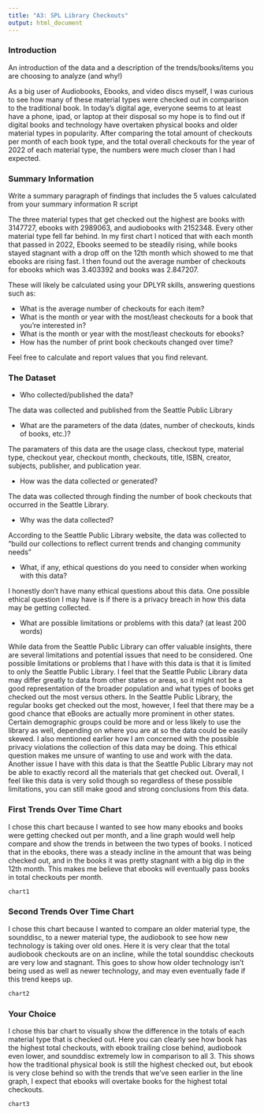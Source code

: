 ```yaml
---
title: "A3: SPL Library Checkouts"
output: html_document
---
```


### Introduction

An introduction of the data and a description of the trends/books/items you are choosing to analyze (and why!)

As a big user of Audiobooks, Ebooks, and video discs myself, I was curious to see how many of these material types were checked out in comparison to the traditional book. In today's digital age, everyone seems to at least have a phone, ipad, or laptop at their disposal so my hope is to find out if digital books and technology have overtaken physical books and older material types in popularity. After comparing the total amount of checkouts per month of each book type, and the total overall checkouts for the year of 2022 of each material type, the numbers were much closer than I had expected. 


### Summary Information



Write a summary paragraph of findings that includes the 5 values calculated from your summary information R script

The three material types that get checked out the highest are books with 3147727, ebooks with 2989063, and audiobooks with 2152348. Every other material type fell far behind. In my first chart I noticed that with each month that passed in 2022, Ebooks seemed to be steadily rising, while books stayed stagnant with a drop off on the 12th month which showed to me that ebooks are rising fast. I then found out the average number of checkouts for ebooks which was 3.403392 and books was 2.847207.



These will likely be calculated using your DPLYR skills, answering questions such as:

- What is the average number of checkouts for each item?
- What is the month or year with the most/least checkouts for a book that you're interested in?
- What is the month or year with the most/least checkouts for ebooks?
- How has the number of print book checkouts changed over time?

Feel free to calculate and report values that you find relevant.

### The Dataset

- Who collected/published the data?  

The data was collected and published from the Seattle Public Library

- What are the parameters of the data (dates, number of checkouts, kinds of books, etc.)?

The paramaters of this data are the usage class, checkout type, material type, checkout year, checkout month, checkouts, title, ISBN, creator, subjects, publisher, and publication year.

- How was the data collected or generated?

The data was collected through finding the number of book checkouts that occurred in the Seattle Library.

- Why was the data collected?  

According to the Seattle Public Library website, the data was collected to "build our collections to reflect current trends and changing community needs"

- What, if any, ethical questions do you need to consider when working with this data?

I honestly don't have many ethical questions about this data. One possible ethical question I may have is if there is a privacy breach in how this data may be getting collected. 

- What are possible limitations or problems with this data?   (at least 200 words)

While data from the Seattle Public Library can offer valuable insights, there are several limitations and potential issues that need to be considered. One possible limitations or problems that I have with this data is that it is limited to only the Seattle Public Library. I feel that the Seattle Public Library data may differ greatly to data from other states or areas, so it might not be a good representation of the broader population and what types of books get checked out the most versus others. In the Seattle Public Library, the regular books get checked out the most, however, I feel that there may be a good chance that eBooks are actually more prominent in other states. Certain demographic groups could be more and or less likely to use the library as well, depending on where you are at so the data could be easily skewed. I also mentioned earlier how I am concerned with the possible privacy violations the collection of this data may be doing. This ethical question makes me unsure of wanting to use and work with the data. Another issue I have with this data is that the Seattle Public Library may not be able to exactly record all the materials that get checked out. Overall, I feel like this data is very solid though so regardless of these possible limitations, you can still make good and strong conclusions from this data. 

### First Trends Over Time Chart

I chose this chart because I wanted to see how many ebooks and books were getting checked out per month, and a line graph would well help compare and show the trends in between the two types of books. I noticed that in the ebooks, there was a steady incline in the amount that was being checked out, and in the books it was pretty stagnant with a big dip in the 12th month. This makes me believe that ebooks will eventually pass books in total checkouts per month.


``````r
chart1
``````

### Second Trends Over Time Chart

I chose this chart because I wanted to compare an older material type, the sounddisc, to a newer material type, the audiobook to see how new technology is taking over old ones. Here it is very clear that the total audiobook checkouts are on an incline, while the total sounddisc checkouts are very low and stagnant. This goes to show how older technology isn't being used as well as newer technology, and may even eventually fade if this trend keeps up.


``````r
chart2
``````

### Your Choice
I chose this bar chart to visually show the difference in the totals of each material type that is checked out. Here you can clearly see how book has the highest total checkouts, with ebook trailing close behind, audiobook even lower, and sounddisc extremely low in comparison to all 3. This shows how the traditional physical book is still the highest checked out, but ebook is very close behind so with the trends that we've seen earlier in the line graph, I expect that ebooks will overtake books for the highest total checkouts.

``````r
chart3
``````


